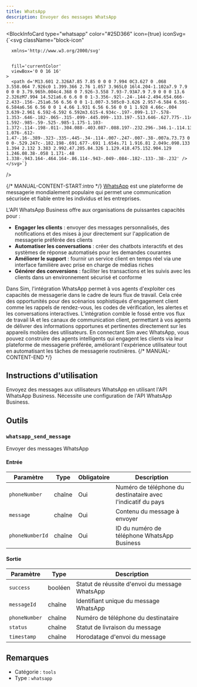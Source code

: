 ```yaml
---
title: WhatsApp
description: Envoyer des messages WhatsApp
---
```



<BlockInfoCard 
  type="whatsapp"
  color="#25D366"
  icon={true}
  iconSvg={`<svg className="block-icon"
      
      xmlns='http://www.w3.org/2000/svg'
      
      
      fill='currentColor'
      viewBox='0 0 16 16'
    >
      <path d='M13.601 2.326A7.85 7.85 0 0 0 7.994 0C3.627 0 .068 3.558.064 7.926c0 1.399.366 2.76 1.057 3.965L0 16l4.204-1.102a7.9 7.9 0 0 0 3.79.965h.004c4.368 0 7.926-3.558 7.93-7.93A7.9 7.9 0 0 0 13.6 2.326zM7.994 14.521a6.6 6.6 0 0 1-3.356-.92l-.24-.144-2.494.654.666-2.433-.156-.251a6.56 6.56 0 0 1-1.007-3.505c0-3.626 2.957-6.584 6.591-6.584a6.56 6.56 0 0 1 4.66 1.931 6.56 6.56 0 0 1 1.928 4.66c-.004 3.639-2.961 6.592-6.592 6.592m3.615-4.934c-.197-.099-1.17-.578-1.353-.646-.182-.065-.315-.099-.445.099-.133.197-.513.646-.627.775-.114.133-.232.148-.43.05-.197-.1-.836-.308-1.592-.985-.59-.525-.985-1.175-1.103-1.372-.114-.198-.011-.304.088-.403.087-.088.197-.232.296-.346.1-.114.133-.198.198-.33.065-.134.034-.248-.015-.347-.05-.099-.445-1.076-.612-1.47-.16-.389-.323-.335-.445-.34-.114-.007-.247-.007-.38-.007a.73.73 0 0 0-.529.247c-.182.198-.691.677-.691 1.654s.71 1.916.81 2.049c.098.133 1.394 2.132 3.383 2.992.47.205.84.326 1.129.418.475.152.904.129 1.246.08.38-.058 1.171-.48 1.338-.943.164-.464.164-.86.114-.943-.049-.084-.182-.133-.38-.232' />
    </svg>`}
/>

{/* MANUAL-CONTENT-START:intro */}
[WhatsApp](https://www.whatsapp.com/) est une plateforme de messagerie mondialement populaire qui permet une communication sécurisée et fiable entre les individus et les entreprises.

L'API WhatsApp Business offre aux organisations de puissantes capacités pour :

- **Engager les clients** : envoyer des messages personnalisés, des notifications et des mises à jour directement sur l'application de messagerie préférée des clients
- **Automatiser les conversations** : créer des chatbots interactifs et des systèmes de réponse automatisés pour les demandes courantes
- **Améliorer le support** : fournir un service client en temps réel via une interface familière avec prise en charge de médias riches
- **Générer des conversions** : faciliter les transactions et les suivis avec les clients dans un environnement sécurisé et conforme

Dans Sim, l'intégration WhatsApp permet à vos agents d'exploiter ces capacités de messagerie dans le cadre de leurs flux de travail. Cela crée des opportunités pour des scénarios sophistiqués d'engagement client comme les rappels de rendez-vous, les codes de vérification, les alertes et les conversations interactives. L'intégration comble le fossé entre vos flux de travail IA et les canaux de communication client, permettant à vos agents de délivrer des informations opportunes et pertinentes directement sur les appareils mobiles des utilisateurs. En connectant Sim avec WhatsApp, vous pouvez construire des agents intelligents qui engagent les clients via leur plateforme de messagerie préférée, améliorant l'expérience utilisateur tout en automatisant les tâches de messagerie routinières.
{/* MANUAL-CONTENT-END */}

## Instructions d'utilisation

Envoyez des messages aux utilisateurs WhatsApp en utilisant l'API WhatsApp Business. Nécessite une configuration de l'API WhatsApp Business.

## Outils

### `whatsapp_send_message`

Envoyer des messages WhatsApp

#### Entrée

| Paramètre | Type | Obligatoire | Description |
| --------- | ---- | ---------- | ----------- |
| `phoneNumber` | chaîne | Oui | Numéro de téléphone du destinataire avec l'indicatif du pays |
| `message` | chaîne | Oui | Contenu du message à envoyer |
| `phoneNumberId` | chaîne | Oui | ID du numéro de téléphone WhatsApp Business |

#### Sortie

| Paramètre | Type | Description |
| --------- | ---- | ----------- |
| `success` | booléen | Statut de réussite d'envoi du message WhatsApp |
| `messageId` | chaîne | Identifiant unique du message WhatsApp |
| `phoneNumber` | chaîne | Numéro de téléphone du destinataire |
| `status` | chaîne | Statut de livraison du message |
| `timestamp` | chaîne | Horodatage d'envoi du message |

## Remarques

- Catégorie : `tools`
- Type : `whatsapp`

